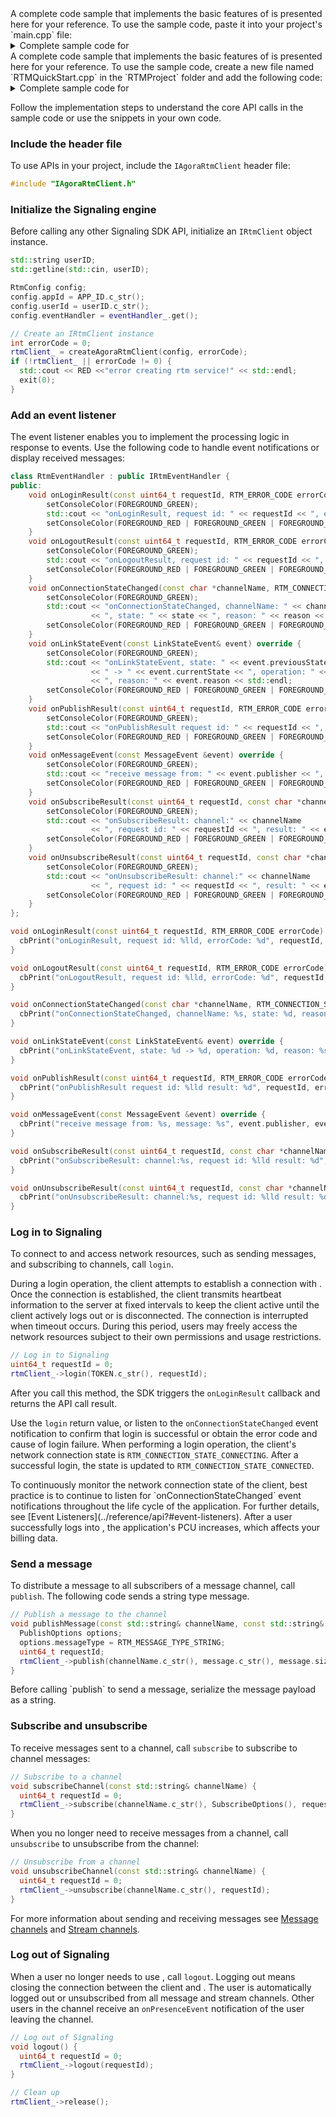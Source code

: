 <PlatformWrapper platform="linux-cpp, windows">

<PlatformWrapper platform="windows">
A complete code sample that implements the basic features of <Vpd k="NAME" /> is presented here for your reference. To use the sample code, paste it into your project's `main.cpp` file:

<details>
<summary>Complete sample code for <Vpd k="PRODUCT" /></summary>
<CompleteCodeWindows />
</details>

</PlatformWrapper>

<PlatformWrapper platform="linux-cpp">
A complete code sample that implements the basic features of <Vpd k="NAME" /> is presented here for your reference. To use the sample code, create a new file  named `RTMQuickStart.cpp` in the `RTMProject` folder and add the following code:

<details>
<summary>Complete sample code for <Vpd k="PRODUCT" /></summary>
<CompleteCodeLinux />
</details>

</PlatformWrapper>


Follow the implementation steps to understand the core API calls in the sample code or use the snippets in your own code.
 
### Include the header file

To use <Vg k="SIG" /> APIs in your project, include the `IAgoraRtmClient` header file:

```cpp
#include "IAgoraRtmClient.h"
```

### Initialize the Signaling engine
Before calling any other Signaling SDK API, initialize an `IRtmClient` object instance.

```cpp
std::string userID;
std::getline(std::cin, userID);

RtmConfig config;
config.appId = APP_ID.c_str();
config.userId = userID.c_str();
config.eventHandler = eventHandler_.get();

// Create an IRtmClient instance
int errorCode = 0;
rtmClient_ = createAgoraRtmClient(config, errorCode);
if (!rtmClient_ || errorCode != 0) {
  std::cout << RED <<"error creating rtm service!" << std::endl;
  exit(0);
}
```

### Add an event listener

The event listener enables you to implement the processing logic in response to <Vg k="SIG" /> events. Use the following code to handle event notifications or display received messages:

<PlatformWrapper platform="windows">

```cpp
class RtmEventHandler : public IRtmEventHandler {
public:
    void onLoginResult(const uint64_t requestId, RTM_ERROR_CODE errorCode) override {
        setConsoleColor(FOREGROUND_GREEN);
        std::cout << "onLoginResult, request id: " << requestId << ", errorCode: " << errorCode << std::endl;
        setConsoleColor(FOREGROUND_RED | FOREGROUND_GREEN | FOREGROUND_BLUE); // Reset color
    }
    void onLogoutResult(const uint64_t requestId, RTM_ERROR_CODE errorCode) override {
        setConsoleColor(FOREGROUND_GREEN);
        std::cout << "onLogoutResult, request id: " << requestId << ", errorCode: " << errorCode << std::endl;
        setConsoleColor(FOREGROUND_RED | FOREGROUND_GREEN | FOREGROUND_BLUE);
    }
    void onConnectionStateChanged(const char *channelName, RTM_CONNECTION_STATE state, RTM_CONNECTION_CHANGE_REASON reason) override {
        setConsoleColor(FOREGROUND_GREEN);
        std::cout << "onConnectionStateChanged, channelName: " << channelName
                  << ", state: " << state << ", reason: " << reason << std::endl;
        setConsoleColor(FOREGROUND_RED | FOREGROUND_GREEN | FOREGROUND_BLUE);
    }
    void onLinkStateEvent(const LinkStateEvent& event) override {
        setConsoleColor(FOREGROUND_GREEN);
        std::cout << "onLinkStateEvent, state: " << event.previousState
                  << " -> " << event.currentState << ", operation: " << event.operation
                  << ", reason: " << event.reason << std::endl;
        setConsoleColor(FOREGROUND_RED | FOREGROUND_GREEN | FOREGROUND_BLUE);
    }
    void onPublishResult(const uint64_t requestId, RTM_ERROR_CODE errorCode) override {
        setConsoleColor(FOREGROUND_GREEN);
        std::cout << "onPublishResult request id: " << requestId << ", result: " << errorCode << std::endl;
        setConsoleColor(FOREGROUND_RED | FOREGROUND_GREEN | FOREGROUND_BLUE);
    }
    void onMessageEvent(const MessageEvent &event) override {
        setConsoleColor(FOREGROUND_GREEN);
        std::cout << "receive message from: " << event.publisher << ", message: " << event.message << std::endl;
        setConsoleColor(FOREGROUND_RED | FOREGROUND_GREEN | FOREGROUND_BLUE);
    }
    void onSubscribeResult(const uint64_t requestId, const char *channelName, RTM_ERROR_CODE errorCode) override {
        setConsoleColor(FOREGROUND_GREEN);
        std::cout << "onSubscribeResult: channel:" << channelName
                  << ", request id: " << requestId << ", result: " << errorCode << std::endl;
        setConsoleColor(FOREGROUND_RED | FOREGROUND_GREEN | FOREGROUND_BLUE);
    }
    void onUnsubscribeResult(const uint64_t requestId, const char *channelName, RTM_ERROR_CODE errorCode) override {
        setConsoleColor(FOREGROUND_GREEN);
        std::cout << "onUnsubscribeResult: channel:" << channelName
                  << ", request id: " << requestId << ", result: " << errorCode << std::endl;
        setConsoleColor(FOREGROUND_RED | FOREGROUND_GREEN | FOREGROUND_BLUE);
    }
};
```
</PlatformWrapper>

<PlatformWrapper platform="linux-cpp">

```cpp
void onLoginResult(const uint64_t requestId, RTM_ERROR_CODE errorCode) override {
  cbPrint("onLoginResult, request id: %lld, errorCode: %d", requestId, errorCode);
}

void onLogoutResult(const uint64_t requestId, RTM_ERROR_CODE errorCode) {
  cbPrint("onLogoutResult, request id: %lld, errorCode: %d", requestId, errorCode);
}

void onConnectionStateChanged(const char *channelName, RTM_CONNECTION_STATE state, RTM_CONNECTION_CHANGE_REASON reason) override {
  cbPrint("onConnectionStateChanged, channelName: %s, state: %d, reason: %d", channelName, state, reason);
}

void onLinkStateEvent(const LinkStateEvent& event) override {
  cbPrint("onLinkStateEvent, state: %d -> %d, operation: %d, reason: %s", event.previousState, event.currentState, event.operation, event.reason);
}

void onPublishResult(const uint64_t requestId, RTM_ERROR_CODE errorCode) override {
  cbPrint("onPublishResult request id: %lld result: %d", requestId, errorCode);
}

void onMessageEvent(const MessageEvent &event) override {
  cbPrint("receive message from: %s, message: %s", event.publisher, event.message);
}

void onSubscribeResult(const uint64_t requestId, const char *channelName, RTM_ERROR_CODE errorCode) override {
  cbPrint("onSubscribeResult: channel:%s, request id: %lld result: %d", channelName, requestId, errorCode);
}

void onUnsubscribeResult(const uint64_t requestId, const char *channelName, RTM_ERROR_CODE errorCode) override {
  cbPrint("onUnsubscribeResult: channel:%s, request id: %lld result: %d", channelName, requestId, errorCode);
}
```
</PlatformWrapper>

### Log in to Signaling

To connect to <Vg k="SIG" /> and access <Vg k="SIG" /> network resources, such as sending messages, and subscribing to channels, call `login`.

During a login operation, the client attempts to establish a connection with <Vg k="SIG" />. Once the connection is established, the client transmits heartbeat information to the <Vg k="SIG" /> server at fixed intervals to keep the client active until the client actively logs out or is disconnected. The connection is interrupted when timeout occurs. During this period, users may freely access the <Vg k="SIG" /> network resources subject to their own permissions and usage restrictions.

```cpp
// Log in to Signaling
uint64_t requestId = 0;
rtmClient_->login(TOKEN.c_str(), requestId);
```
After you call this method, the SDK triggers the `onLoginResult` callback and returns the API call result.

Use the `login` return value, or listen to the `onConnectionStateChanged` event notification to confirm that login is successful or obtain the error code and cause of login failure. When performing a login operation, the client's network connection state is `RTM_CONNECTION_STATE_CONNECTING`. After a successful login, the state is updated to `RTM_CONNECTION_STATE_CONNECTED`. 

<Admonition title="Best practice">
To continuously monitor the network connection state of the client, best practice is to continue to listen for `onConnectionStateChanged` event notifications throughout the life cycle of the application. For further details, see [Event Listeners](../reference/api?#event-listeners).
</Admonition>

<Admonition type="caution">
After a user successfully logs into <Vg k="SIG"/>, the application's PCU increases, which affects your billing data.
</Admonition>

### Send a message

To distribute a message to all subscribers of a message channel, call `publish`. The following code sends a string type message.

```cpp
// Publish a message to the channel
void publishMessage(const std::string& channelName, const std::string& message) {
  PublishOptions options;
  options.messageType = RTM_MESSAGE_TYPE_STRING;
  uint64_t requestId;
  rtmClient_->publish(channelName.c_str(), message.c_str(), message.size(), options, requestId);
}
```

<Admonition type="info">
Before calling `publish` to send a message, serialize the message payload as a string. 
</Admonition>

### Subscribe and unsubscribe

To receive messages sent to a channel, call `subscribe` to subscribe to channel messages:

```cpp
// Subscribe to a channel
void subscribeChannel(const std::string& channelName) {
  uint64_t requestId = 0;
  rtmClient_->subscribe(channelName.c_str(), SubscribeOptions(), requestId);
}
```

When you no longer need to receive messages from a channel, call `unsubscribe` to unsubscribe from the channel:

```cpp
// Unsubscribe from a channel
void unsubscribeChannel(const std::string& channelName) {
  uint64_t requestId = 0;
  rtmClient_->unsubscribe(channelName.c_str(), requestId);
}
```

For more information about sending and receiving messages see [Message channels](../core-functionality/message-channel) and [Stream channels](../core-functionality/stream-channel).

### Log out of Signaling

When a user no longer needs to use <Vg k="SIG" />, call `logout`. Logging out means closing the connection between the client and <Vg k="SIG" />. The user is automatically logged out or unsubscribed from all message and stream channels. Other users in the channel receive an `onPresenceEvent` notification of the user leaving the channel.

```cpp
// Log out of Signaling
void logout() {
  uint64_t requestId = 0;
  rtmClient_->logout(requestId);
}

// Clean up
rtmClient_->release();
```

</PlatformWrapper>
